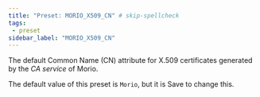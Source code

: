 ```yaml
---
title: "Preset: MORIO_X509_CN" # skip-spellcheck
tags:
 - preset
sidebar_label: "MORIO_X509_CN"
---
```


The default Common Name (CN) attribute for X.509 certificates generated by the _CA service_ of Morio.

<Note>

The default value of this preset is `Morio`, but it is <Label style="success">Save</Label> to change this.

</Note>
